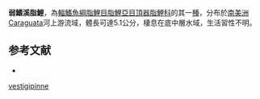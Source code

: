 {{Speciesbox
| status = NE
| status_system = IUCN3.1
| genus = Characidium
| species = vestigipinne
| authority = Buckup & Hahn, 2000
| synonyms = 
}}
'''弱鰭溪脂鯉'''，為[[輻鰭魚綱|輻鰭魚綱]][[脂鯉目|脂鯉目]][[脂鯉亞目|脂鯉亞目]][[頂器脂鯉科|頂器脂鯉科]]的其一[[種|種]]，分布於[[南美洲|南美洲]]Caraguata河上游流域，體長可達5.1公分，棲息在底中層水域，生活習性不明。

==参考文献==
{{refbegin}}
*{{FishBase_species|genus=Characidium|species=vestigipinne|year=2013|month=10}}
{{refend}}
{{Taxonbar|from=Q6421433}}

[[Category:溪脂鯉屬|vestigipinne]]